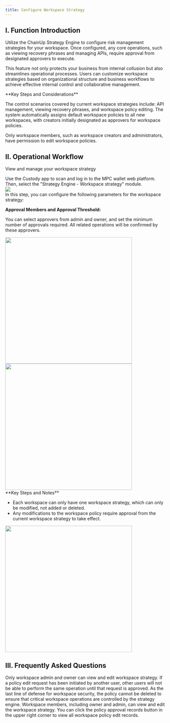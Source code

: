 ```yaml
---
title: Configure Workspace Strategy
---
```



##  I. Function Introduction

Utilize the ChainUp Strategy Engine to configure risk management strategies for your workspace. Once configured, any core operations, such as viewing recovery phrases and managing APIs, require approval from designated approvers to execute.

This feature not only protects your business from internal collusion but also streamlines operational processes. Users can customize workspace strategies based on organizational structure and business workflows to achieve effective internal control and collaborative management.

<Warning>
**Key Steps and Considerations**

The control scenarios covered by current workspace strategies include: API management, viewing recovery phrases, and workspace policy editing. The system automatically assigns default workspace policies to all new workspaces, with creators initially designated as approvers for workspace policies.

Only workspace members, such as workspace creators and administrators, have permission to edit workspace policies.
</Warning>


## II. Operational Workflow
View and manage your workspace strategy


<Steps>
<Step title="Login and access the strategy engine.">
Use the Custody app to scan and log in to the MPC wallet web platform. Then, select the "Strategy Engine - Workspace strategy" module.

<div className="w-full flex items-center justify-center">
<img src="/images/user-guide/strategydetail.png"/>
</div>

</Step>

<Step title="Modify Strategy">
In this step, you can configure the following parameters for the workspace strategy:


**Approval Members and Approval Threshold:**

You can select approvers from admin and owner, and set the minimum number of approvals required. All related operations will be confirmed by these approvers.

<div className="w-full flex items-center justify-center">
    <CardGroup cols={2}>
        <img src="/images/user-guide/editworkspaceapprover.png" width="400"/>
      <img src="/images/user-guide/selectapprover.png" width="400"/>
        </CardGroup>
</div>


<Warning>
**Key Steps and Notes**

- Each workspace can only have one workspace strategy, which can only be modified, not added or deleted.
- Any modifications to the workspace policy require approval from the current workspace strategy to take effect.

<div className="w-full flex items-center justify-center">
    <img src="/images/user-guide/wrokspcaeapprovingdetails.png" width="400"/>
</div>

</Warning>

</Step>

</Steps>



##  III. Frequently Asked Questions

<Accordion title="Why can't I edit the workspace strategy?">
Only workspace admin and owner can view and edit workspace strategy. If a policy edit request has been initiated by another user, other users will not be able to perform the same operation until that request is approved.
</Accordion>

<Accordion title="Why can't I delete the workspace strategy?">
As the last line of defense for workspace security, the policy cannot be deleted to ensure that critical workspace operations are controlled by the strategy engine.
</Accordion>

<Accordion title="How can I get management permissions for the workspace strategy?">
Workspace members, including owner and admin, can view and edit the workspace strategy.
</Accordion>

<Accordion title="How can I view the historical approval records of the workspace strategy?">
You can click the policy approval records button in the upper right corner to view all workspace policy edit records.
</Accordion>
